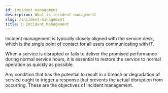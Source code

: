 ```yaml
---
id: incident management
description: What is incident management
slug: /incident-management
title: 🔨 Incident Management
---
```


Incident management is typically closely aligned with the service desk, which is the single point of contact for all users communicating with IT.

When a service is disrupted or fails to deliver the promised performance during normal service hours, it is essential to restore the service to normal operation as quickly as possible.

Any condition that has the potential to result in a breach or degradation of service ought to trigger a response that prevents the actual disruption from occurring. These are the objectives of incident management.

